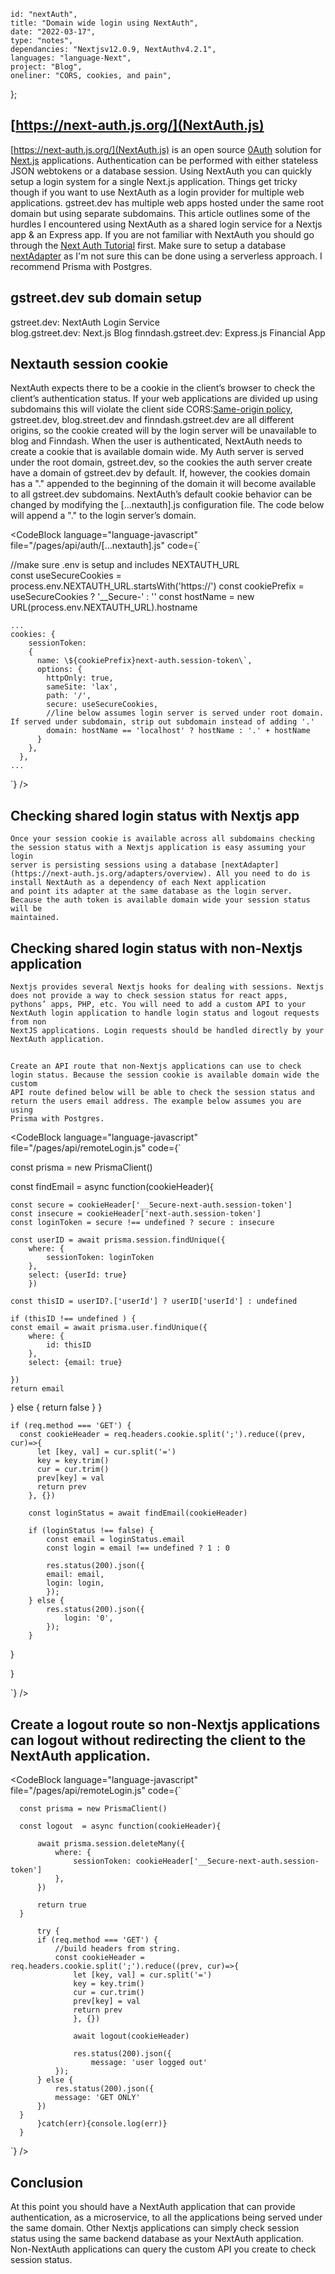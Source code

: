 
    id: "nextAuth",
    title: "Domain wide login using NextAuth",
    date: "2022-03-17",
    type: "notes",
    dependancies: "Nextjsv12.0.9, NextAuthv4.2.1",
    languages: "language-Next",
    project: "Blog",
    oneliner: "CORS, cookies, and pain",
};

## [https://next-auth.js.org/](NextAuth.js)

[https://next-auth.js.org/](NextAuth.js) is an open source [0Auth](https://oauth.net/) solution for [Next.js](https://nextjs.org/) applications.
Authentication can be performed with either stateless JSON webtokens or
a database session. Using NextAuth you can quickly setup a login system for a single Next.js application. Things get tricky though if you want
to use NextAuth as a login provider for multiple web applications. gstreet.dev has multiple web apps hosted under the same root domain but using
separate subdomains. This article outlines some of the hurdles I encountered using NextAuth as a shared login service for a Nextjs app & an
Express app. If you are not familiar with NextAuth you should go through the [Next Auth Tutorial](https://next-auth.js.org/tutorials) first. Make sure to setup a database [nextAdapter](https://next-auth.js.org/adapters/overview) as
I'm not sure this can be done using a serverless approach. I recommend Prisma with Postgres.

## gstreet.dev sub domain setup

gstreet.dev: NextAuth Login Service  
blog.gstreet.dev: Next.js Blog
finndash.gstreet.dev: Express.js Financial App

## Nextauth session cookie

NextAuth expects there to be a cookie in the client’s browser to check the client’s authentication status. If your web applications are
divided up using subdomains this will violate the client side CORS:[Same-origin policy](https://developer.mozilla.org/en-US/docs/Web/Security/Same-origin_policy),
gstreet.dev, blog.street.dev and finndash.gstreet.dev are all
different origins, so the cookie created will by the login server will be unavailable to blog and Finndash. When the user is authenticated,
NextAuth needs to create a cookie that is available domain wide. My Auth server is served under the root domain, gstreet.dev, so the cookies the
auth server create have a domain of gstreet.dev by default. If, however, the cookies domain has a "." appended to the beginning of the domain it
will become available to all gstreet.dev subdomains. NextAuth’s default cookie behavior can be changed by modifying the [...nextauth].js
configuration file. The code below will append a "." to the login server’s domain.

<CodeBlock language="language-javascript" file="/pages/api/auth/[...nextauth].js" code={`

//make sure .env is setup and includes NEXTAUTH_URL  
const useSecureCookies = process.env.NEXTAUTH_URL.startsWith('https://')
const cookiePrefix = useSecureCookies ? '\_\_Secure-' : ''
const hostName = new URL(process.env.NEXTAUTH_URL).hostname

    ...
    cookies: {
        sessionToken: 
        {
          name: \${cookiePrefix}next-auth.session-token\`,
          options: {
            httpOnly: true,
            sameSite: 'lax',
            path: '/',
            secure: useSecureCookies,
            //line below assumes login server is served under root domain. If served under subdomain, strip out subdomain instead of adding '.'
            domain: hostName == 'localhost' ? hostName : '.' + hostName
          }
        },
      },
    ...
            
`} />

## Checking shared login status with Nextjs app

    Once your session cookie is available across all subdomains checking the session status with a Nextjs application is easy assuming your login
    server is persisting sessions using a database [nextAdapter](https://next-auth.js.org/adapters/overview). All you need to do is install NextAuth as a dependency of each Next application
    and point its adapter at the same database as the login server. Because the auth token is available domain wide your session status will be
    maintained.

## Checking shared login status with non-Nextjs application

    Nextjs provides several Nextjs hooks for dealing with sessions. Nextjs does not provide a way to check session status for react apps,
    pythons’ apps, PHP, etc. You will need to add a custom API to your NextAuth login application to handle login status and logout requests from non
    NextJS applications. Login requests should be handled directly by your NextAuth application.

##

    Create an API route that non-Nextjs applications can use to check login status. Because the session cookie is available domain wide the custom
    API route defined below will be able to check the session status and return the users email address. The example below assumes you are using
    Prisma with Postgres.

<CodeBlock language="language-javascript" file="/pages/api/remoteLogin.js" code={`


const prisma = new PrismaClient()

const findEmail = async function(cookieHeader){

    const secure = cookieHeader['__Secure-next-auth.session-token']
    const insecure = cookieHeader['next-auth.session-token']
    const loginToken = secure !== undefined ? secure : insecure

    const userID = await prisma.session.findUnique({
        where: {
            sessionToken: loginToken
        },
        select: {userId: true}
        })

    const thisID = userID?.['userId'] ? userID['userId'] : undefined

    if (thisID !== undefined ) {
    const email = await prisma.user.findUnique({
        where: {
            id: thisID
        },
        select: {email: true}

    })
    return email

} else {
return false
}
}

    if (req.method === 'GET') {
      const cookieHeader = req.headers.cookie.split(';').reduce((prev, cur)=>{
          let [key, val] = cur.split('=')
          key = key.trim()
          cur = cur.trim()
          prev[key] = val
          return prev
        }, {})

        const loginStatus = await findEmail(cookieHeader)

        if (loginStatus !== false) {
            const email = loginStatus.email
            const login = email !== undefined ? 1 : 0

            res.status(200).json({
            email: email,
            login: login,
            });
        } else {
            res.status(200).json({
                login: '0',
            });
        }

}

}

`} />

## Create a logout route so non-Nextjs applications can logout without redirecting the client to the NextAuth application.

<CodeBlock language="language-javascript" file="/pages/api/remoteLogin.js" code={`

      const prisma = new PrismaClient()

      const logout  = async function(cookieHeader){

          await prisma.session.deleteMany({
              where: {
                  sessionToken: cookieHeader['__Secure-next-auth.session-token']
              },
          })

          return true
      }

          try {
          if (req.method === 'GET') {
              //build headers from string.
              const cookieHeader = req.headers.cookie.split(';').reduce((prev, cur)=>{
                  let [key, val] = cur.split('=')
                  key = key.trim()
                  cur = cur.trim()
                  prev[key] = val
                  return prev
                  }, {})

                  await logout(cookieHeader)

                  res.status(200).json({
                      message: 'user logged out'
              });
          } else {
              res.status(200).json({
              message: 'GET ONLY'
          })
      }
          }catch(err){console.log(err)}
      }

`} />

## Conclusion

At this point you should have a NextAuth application that can provide authentication, as a microservice, to all the applications being served
under the same domain. Other Nextjs applications can simply check session status using the same backend database as your NextAuth application.
Non-NextAuth applications can query the custom API you create to check session status.
